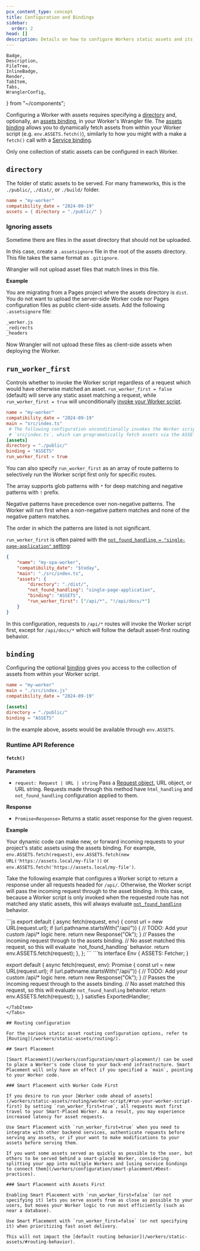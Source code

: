 ```yaml
---
pcx_content_type: concept
title: Configuration and Bindings
sidebar:
  order: 2
head: []
description: Details on how to configure Workers static assets and its binding.
---
```


	Badge,
	Description,
	FileTree,
	InlineBadge,
	Render,
	TabItem,
	Tabs,
	WranglerConfig,
} from "~/components";

Configuring a Worker with assets requires specifying a [directory](/workers/static-assets/binding/#directory) and, optionally, an [assets binding](/workers/static-assets/binding/), in your Worker's Wrangler file. The [assets binding](/workers/static-assets/binding/) allows you to dynamically fetch assets from within your Worker script (e.g. `env.ASSETS.fetch()`), similarly to how you might with a make a `fetch()` call with a [Service binding](/workers/runtime-apis/bindings/service-bindings/http/).

Only one collection of static assets can be configured in each Worker.

## `directory`

The folder of static assets to be served. For many frameworks, this is the `./public/`, `./dist/`, or `./build/` folder.

<WranglerConfig>

```toml title="wrangler.toml"
name = "my-worker"
compatibility_date = "2024-09-19"
assets = { directory = "./public/" }
```

</WranglerConfig>

### Ignoring assets

Sometime there are files in the asset directory that should not be uploaded.

In this case, create a `.assetsignore` file in the root of the assets directory.
This file takes the same format as `.gitignore`.

Wrangler will not upload asset files that match lines in this file.

**Example**

You are migrating from a Pages project where the assets directory is `dist`.
You do not want to upload the server-side Worker code nor Pages configuration files as public client-side assets.
Add the following `.assetsignore` file:

```txt
_worker.js
_redirects
_headers
```

Now Wrangler will not upload these files as client-side assets when deploying the Worker.

## `run_worker_first`

Controls whether to invoke the Worker script regardless of a request which would have otherwise matched an asset. `run_worker_first = false` (default) will serve any static asset matching a request, while `run_worker_first = true` will unconditionally [invoke your Worker script](/workers/static-assets/routing/worker-script/#run-your-worker-script-first).

<WranglerConfig>

```toml title="wrangler.toml"
name = "my-worker"
compatibility_date = "2024-09-19"
main = "src/index.ts"
 # The following configuration unconditionally invokes the Worker script at
 # `src/index.ts`, which can programatically fetch assets via the ASSETS binding
[assets]
directory = "./public/"
binding = "ASSETS"
run_worker_first = true
```

</WranglerConfig>

You can also specify `run_worker_first` as an array of route patterns to selectively run the Worker script first only for specific routes.

The array supports glob patterns with `*` for deep matching and negative patterns with `!` prefix.

Negative patterns have precedence over non-negative patterns. The Worker will run first when a non-negative pattern matches and none of the negative pattern matches.

The order in which the patterns are listed is not significant.

`run_worker_first` is often paired with the [`not_found_handling = "single-page-application"` setting](/workers/static-assets/routing/single-page-application/#advanced-routing-control):

<WranglerConfig>

```json
{
	"name": "my-spa-worker",
	"compatibility_date": "$today",
	"main": "./src/index.ts",
	"assets": {
		"directory": "./dist/",
		"not_found_handling": "single-page-application",
		"binding": "ASSETS",
		"run_worker_first": ["/api/*", "!/api/docs/*"]
	}
}
```

</WranglerConfig>

In this configuration, requests to `/api/*` routes will invoke the Worker script first, except for `/api/docs/*` which will follow the default asset-first routing behavior.

## `binding`

Configuring the optional [binding](/workers/runtime-apis/bindings) gives you access to the collection of assets from within your Worker script.

<WranglerConfig>

```toml title="wrangler.toml"
name = "my-worker"
main = "./src/index.js"
compatibility_date = "2024-09-19"

[assets]
directory = "./public/"
binding = "ASSETS"
```

</WranglerConfig>

In the example above, assets would be available through `env.ASSETS`.

### Runtime API Reference

#### `fetch()`

**Parameters**

- `request: Request | URL | string` Pass a [Request object](/workers/runtime-apis/request/), URL object, or URL string. Requests made through this method have `html_handling` and `not_found_handling` configuration applied to them.

**Response**

- `Promise<Response>` Returns a static asset response for the given request.

**Example**

Your dynamic code can make new, or forward incoming requests to your project's static assets using the assets binding. For example, `env.ASSETS.fetch(request)`, `env.ASSETS.fetch(new URL('https://assets.local/my-file'))` or `env.ASSETS.fetch('https://assets.local/my-file')`.

Take the following example that configures a Worker script to return a response under all requests headed for `/api/`. Otherwise, the Worker script will pass the incoming request through to the asset binding. In this case, because a Worker script is only invoked when the requested route has not matched any static assets, this will always evaluate [`not_found_handling`](/workers/static-assets/#routing-behavior) behavior.

<Tabs>
<TabItem label="JavaScript" icon="seti:javascript">
```js
export default {
	async fetch(request, env) {
		const url = new URL(request.url);
		if (url.pathname.startsWith("/api/")) {
			// TODO: Add your custom /api/* logic here.
			return new Response("Ok");
		}
		// Passes the incoming request through to the assets binding.
		// No asset matched this request, so this will evaluate `not_found_handling` behavior.
		return env.ASSETS.fetch(request);
	},
};
```
</TabItem>
<TabItem label="TypeScript" icon="seti:typescript">
```ts
interface Env {
	ASSETS: Fetcher;
}

export default {
	async fetch(request, env): Promise<Response> {
		const url = new URL(request.url);
		if (url.pathname.startsWith("/api/")) {
			// TODO: Add your custom /api/* logic here.
			return new Response("Ok");
		}
		// Passes the incoming request through to the assets binding.
		// No asset matched this request, so this will evaluate `not_found_handling` behavior.
		return env.ASSETS.fetch(request);
	},
} satisfies ExportedHandler<Env>;
```
</TabItem>
</Tabs>

## Routing configuration

For the various static asset routing configuration options, refer to [Routing](/workers/static-assets/routing/).

## Smart Placement

[Smart Placement](/workers/configuration/smart-placement/) can be used to place a Worker's code close to your back-end infrastructure. Smart Placement will only have an effect if you specified a `main`, pointing to your Worker code.

### Smart Placement with Worker Code First

If you desire to run your [Worker code ahead of assets](/workers/static-assets/routing/worker-script/#run-your-worker-script-first) by setting `run_worker_first=true`, all requests must first travel to your Smart-Placed Worker. As a result, you may experience increased latency for asset requests.

Use Smart Placement with `run_worker_first=true` when you need to integrate with other backend services, authenticate requests before serving any assets, or if your want to make modifications to your assets before serving them.

If you want some assets served as quickly as possible to the user, but others to be served behind a smart-placed Worker, considering splitting your app into multiple Workers and [using service bindings to connect them](/workers/configuration/smart-placement/#best-practices).

### Smart Placement with Assets First

Enabling Smart Placement with `run_worker_first=false` (or not specifying it) lets you serve assets from as close as possible to your users, but moves your Worker logic to run most efficiently (such as near a database).

Use Smart Placement with `run_worker_first=false` (or not specifying it) when prioritizing fast asset delivery.

This will not impact the [default routing behavior](/workers/static-assets/#routing-behavior).
